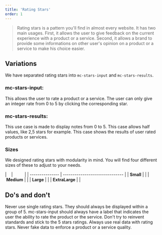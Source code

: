 ```yaml
---
title: 'Rating Stars'
order: 1
---
```


> Rating stars is a pattern you'll find in almost every website. It has two main usages. First, it allows the user to give feedback on the current experience with a product or a service. Second, it allows a brand to provide some informations on other user's opinion on a product or a service to make his choice easier.

<Preview path="stars-input-basic" nude />
<Preview path="stars-result-basic" nude />

## Variations

<Preview path="stars-result-all-states" nude />

We have separated rating stars into `mc-stars-input` and `mc-stars-results`.

### mc-stars-input:
This allows the user to rate a product or a service. The user can only give an integer rate from 0 to 5 by clicking the corresponding star.

### mc-stars-results:
This use case is made to display notes from 0 to 5. This case allows half values, like 2,5 stars for example. This case shows the results of user rated products or services.

### Sizes

We designed rating stars with modularity in mind. You will find four different sizes of these to adjust to your needs.

|                 |                                 |
| --------------- | ------------------------------- |
| **Small**       | <Preview path="stars-result-size-s" nude /> |
| **Medium**      | <Preview path="stars-result-size-m" nude /> |
| **Large**       | <Preview path="stars-result-size-l" nude /> |
| **ExtraLarge**  | <Preview path="stars-result-size-xl" nude />|

## Do's and don't

<HintItem dont="true">
  Never use single rating stars. They should always be displayed within a group of 5.
</HintItem>
<HintItem dont="true">
  mc-stars-input should always have a label that indicates the user the ability to rate the product or the service.
</HintItem>
<HintItem dont="true">
  Don't try to reinvent standards and stick to the 5 stars ratings.
</HintItem>
<HintItem dont="true">
  Always use real data with rating stars. Never fake data to enforce a product or a service quality.
</HintItem>
